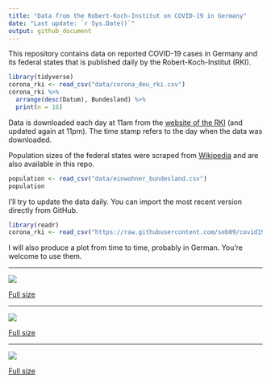 ```yaml
---
title: "Data from the Robert-Koch-Institut on COVID-19 in Germany"
date: "Last update: `r Sys.Date()`"
output: github_document
---
```


This repository contains data on reported COVID-19 cases in Germany and its federal states that is published daily by the Robert-Koch-Institut (RKI).

```r
library(tidyverse)
corona_rki <- read_csv("data/corona_deu_rki.csv")
corona_rki %>% 
  arrange(desc(Datum), Bundesland) %>% 
  print(n = 16)
```


Data is downloaded each day at 11am from the [website of the RKI](https://www.rki.de/DE/Content/InfAZ/N/Neuartiges_Coronavirus/Fallzahlen.html) (and updated again at 11pm). The time stamp refers to the day when the data was downloaded.

Population sizes of the federal states were scraped from [Wikipedia](https://de.wikipedia.org/wiki/Liste_der_deutschen_Bundesl%C3%A4nder_nach_Bev%C3%B6lkerung) and are also available in this repo.

```r
population <- read_csv("data/einwohner_bundesland.csv")
population
```

I'll try to update the data daily. You can import the most recent version directly from GitHub.

```r
library(readr)
corona_rki <- read_csv("https://raw.githubusercontent.com/seb09/covid19-ger-rki/master/data/corona_deu_rki.csv")
```

I will also produce a plot from time to time, probably in German. You're welcome to use them.

***

<img src="plots/covid19-deu-rki-entwicklung-original-skala.png">

[Full size](https://github.com/seb09/covid19-ger-rki/raw/master/plots/covid19-deu-rki-entwicklung-original-skala.png)

***

<img src="plots/covid19-deu-rki-entwicklung.png">

[Full size](https://github.com/seb09/covid19-ger-rki/raw/master/plots/covid19-deu-rki-entwicklung.png)

***

<img src="plots/covid19-deu-rki-faelle-pro-tag.png">

[Full size](https://github.com/seb09/covid19-ger-rki/raw/master/plots/covid19-deu-rki-faelle-pro-tag.png)
